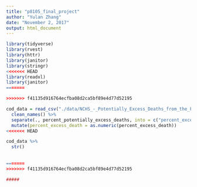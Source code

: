 ```yaml
---
title: "p8105_final_project"
author: "Yulan Zhang"
date: "November 2, 2017"
output: html_document
---
```



```r
library(tidyverse)
library(rvest)
library(httr)
library(janitor)
library(stringr)
<<<<<<< HEAD
library(readxl)
library(janitor)
=======

>>>>>>> f41135d916764ecfba08d2ca5bf89e4d77d52195
```

```r
cod_data = read_csv("./data/NCHS_-_Potentially_Excess_Deaths_from_the_Five_Leading_Causes_of_Death.csv") %>%
  clean_names() %>%
  separate(., percent_potentially_excess_deaths, into = c("percent_excess_death"), sep = "%") %>%
  mutate(percent_excess_death = as.numeric(percent_excess_death))
<<<<<<< HEAD
```

```r
cod_data %>%
  str()
 
  
=======
>>>>>>> f41135d916764ecfba08d2ca5bf89e4d77d52195
```

```r
#####
```